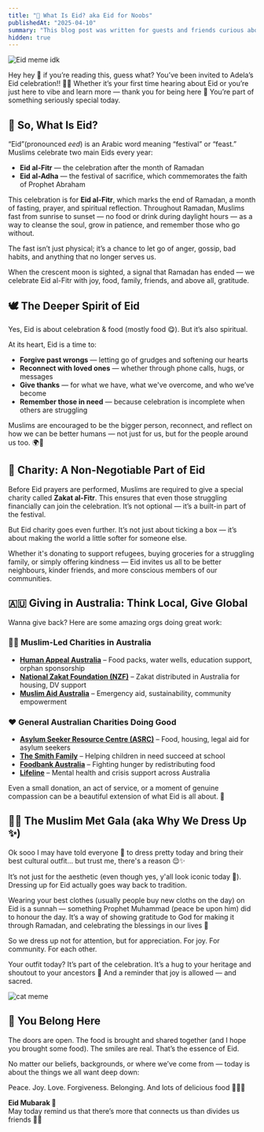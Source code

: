 ```yaml
---
title: "🌙 What Is Eid? aka Eid for Noobs"
publishedAt: "2025-04-10"
summary: "This blog post was written for guests and friends curious about Eid. It's not listed publicly. Accessible only via direct link or QR code."
hidden: true
---
```



![Eid meme idk](/image/snoop-dog-pray.jpg)

Hey hey 👋 if you’re reading this, guess what? You’ve been invited to Adela’s Eid celebration!! 🥳✨ Whether it’s your first time hearing about Eid or you’re just here to vibe and learn more — thank you for being here 💛 You’re part of something seriously special today.

## 🌙 So, What Is Eid?

“Eid”(pronounced *eed*) is an Arabic word meaning “festival” or “feast.” Muslims celebrate two main Eids every year:

- **Eid al-Fitr** — the celebration after the month of Ramadan  
- **Eid al-Adha** — the festival of sacrifice, which commemorates the faith of Prophet Abraham

This celebration is for **Eid al-Fitr**, which marks the end of Ramadan, a month of fasting, prayer, and spiritual reflection. Throughout Ramadan, Muslims fast from sunrise to sunset — no food or drink during daylight hours — as a way to cleanse the soul, grow in patience, and remember those who go without.

The fast isn’t just physical; it’s a chance to let go of anger, gossip, bad habits, and anything that no longer serves us.

When the crescent moon is sighted, a signal that Ramadan has ended — we celebrate Eid al-Fitr with joy, food, family, friends, and above all, gratitude.

## 🕊️ The Deeper Spirit of Eid

Yes, Eid is about celebration & food (mostly food 😋). But it’s also spiritual.

At its heart, Eid is a time to:

- **Forgive past wrongs** — letting go of grudges and softening our hearts  
- **Reconnect with loved ones** — whether through phone calls, hugs, or messages  
- **Give thanks** — for what we have, what we've overcome, and who we’ve become  
- **Remember those in need** — because celebration is incomplete when others are struggling

Muslims are encouraged to be the bigger person, reconnect, and reflect on how we can be better humans — not just for us, but for the people around us too. 🌍💛

## 💛 Charity: A Non-Negotiable Part of Eid

Before Eid prayers are performed, Muslims are required to give a special charity called **Zakat al-Fitr**. This ensures that even those struggling financially can join the celebration. It’s not optional — it’s a built-in part of the festival.

But Eid charity goes even further. It’s not just about ticking a box — it’s about making the world a little softer for someone else.

Whether it's donating to support refugees, buying groceries for a struggling family, or simply offering kindness — Eid invites us all to be better neighbours, kinder friends, and more conscious members of our communities.

## 🇦🇺 Giving in Australia: Think Local, Give Global

Wanna give back? Here are some amazing orgs doing great work:

### 🧕🏽 Muslim-Led Charities in Australia
- **[Human Appeal Australia](https://humanappeal.org.au)** – Food packs, water wells, education support, orphan sponsorship  
- **[National Zakat Foundation (NZF)](https://nzf.org.au)** – Zakat distributed in Australia for housing, DV support  
- **[Muslim Aid Australia](https://muslimaid.org.au)** – Emergency aid, sustainability, community empowerment  

### ❤️ General Australian Charities Doing Good
- **[Asylum Seeker Resource Centre (ASRC)](https://asrc.org.au)** – Food, housing, legal aid for asylum seekers  
- **[The Smith Family](https://www.thesmithfamily.com.au)** – Helping children in need succeed at school  
- **[Foodbank Australia](https://www.foodbank.org.au)** – Fighting hunger by redistributing food  
- **[Lifeline](https://www.lifeline.org.au)** – Mental health and crisis support across Australia  

Even a small donation, an act of service, or a moment of genuine compassion can be a beautiful extension of what Eid is all about. 💌

## 💃🏽 The Muslim Met Gala (aka Why We Dress Up ✨)

Ok sooo I may have told everyone 👀 to dress pretty today and bring their best cultural outfit... but trust me, there's a reason 😌✨

It’s not just for the aesthetic (even though yes, y'all look iconic today 💅). Dressing up for Eid actually goes way back to tradition.

Wearing your best clothes (usually people buy new cloths on the day) on Eid is a sunnah — something Prophet Muhammad (peace be upon him) did to honour the day. It’s a way of showing gratitude to God for making it through Ramadan, and celebrating the blessings in our lives 💫

So we dress up not for attention, but for appreciation. For joy. For community. For each other.

Your outfit today? It’s part of the celebration. It’s a hug to your heritage and shoutout to your ancestors 👑 And a reminder that joy is allowed — and sacred.

![cat meme](/image/cat-eid-meme.png)

## 🌸 You Belong Here

The doors are open. The food is brought and shared together (and I hope you brought some food). The smiles are real. That’s the essence of Eid.

No matter our beliefs, backgrounds, or where we’ve come from — today is about the things we all want deep down:

Peace. Joy. Love. Forgiveness. Belonging.
And lots of delicious food 🍗🥟🍰

**Eid Mubarak 💫**  
May today remind us that there’s more that connects us than divides us friends 🫶💖
